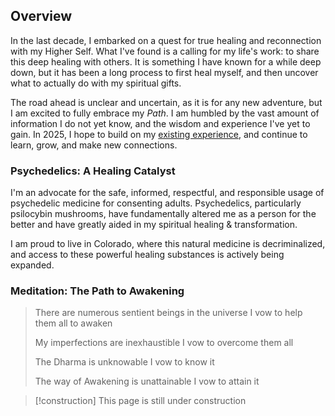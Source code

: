 <Heading level="h1" text="Spiritual Healing & Transformational Wellness" />


## Overview

In the last decade, I embarked on a quest for true healing and reconnection with my Higher Self. What I've found is a calling for my life's work: <span className="bold-underline">to share this deep healing with others</span>. It is something I have known for a while deep down, but it has been a long process to first heal myself, and then uncover what to actually do with my spiritual gifts.

The road ahead is unclear and uncertain, as it is for any new adventure, but I am excited to fully embrace my _Path_. I am humbled by the vast amount of information I do not yet know, and the wisdom and experience I've yet to gain. In 2025, I hope to build on my [existing experience](/work/management), and continue to learn, grow, and make new connections. 




### Psychedelics: A Healing Catalyst 

I'm an advocate for the safe, informed, respectful, and responsible usage of psychedelic medicine for consenting adults. Psychedelics, particularly psilocybin mushrooms, have fundamentally altered me as a person for the better and have greatly aided in my spiritual healing & transformation. 

I am proud to live in Colorado, where this natural medicine is decriminalized, and access to these powerful healing substances is actively being expanded.



### Meditation: The Path to Awakening 



> There are numerous sentient beings in the universe
> I vow to help them all to awaken
>
> My imperfections are inexhaustible
> I vow to overcome them all
> 
> The Dharma is unknowable 
> I vow to know it
> 
> The way of Awakening is unattainable 
> I vow to attain it

> [!construction] This page is still under construction

